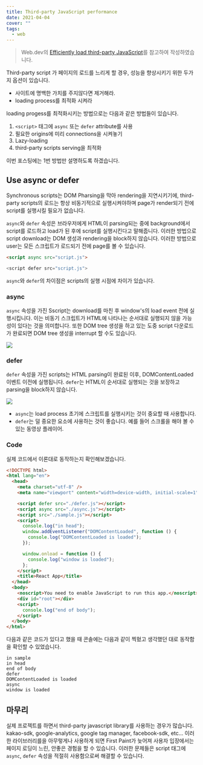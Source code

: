 ```yaml
---
title: Third-party JavaScript performance
date: 2021-04-04
cover: ""
tags:
  - web
---
```

> Web.dev의 [Efficiently load third-party JavaScript](https://web.dev/efficiently-load-third-party-javascript/)를 참고하여 작성하였습니다.

Third-party script 가 페이지의 로드를 느리게 할 경우, 성능을 향상시키기 위한 두가지 옵션이 있습니다.

* 사이트에 명백한 가치를 주지않다면 제거해라.
* loading process를 최적화 시켜라

loading progess를 최적화시키는 방법으로는 다음과 같은 방법들이 있습니다.

1. `<script>` 태그에 `async` 또는 `defer` attribute를 사용
2. 필요한 origins에 미리 connections을 시켜놓기
3. Lazy-loading
4. third-party scripts serving을 최적화

이번 포스팅에는 1번 방법만 설명하도록 하겠습니다.

## Use async or defer

Synchronous scripts는 DOM Pharsing을 막아 rendering을 지연시키기에, third-party scripts의 로드는 항상 비동기적으로 실행시켜야하며 page가 render되기 전에 script를 실행시킬 필요가 없습니다.

`async`와 `defer` 속성은 브라우저에게 HTML이 parsing되는 중에 background에서 script를 로드하고 load가 된 후에 script를 실행시킨다고 말해줍니다. 이러한 방법으로 script download는 DOM 생성과 rendering을 block하지 않습니다. 이러한 방법으로 user는 모든 스크립트가 로드되기 전에 page를 볼 수 있습니다.

```html
<script async src="script.js">

<script defer src="script.js">
```

`async`와 `defer`의 차이점은 scripts의 실행 시점에 차이가 있습니다.

### async

`async` 속성을 가진 Sscript는 download를 마친 후 window's의 load event 전에 실행시킵니다. 이는 비동기 스크립트가 HTML에 나타나는 순서대로 실행되지 않을 가능성이 있다는 것을 의미합니다. 또한 DOM tree 생성을 하고 있는 도중 script 다운로드가 완료되면 DOM tree 생성을 interrupt 할 수도 있습니다.

![](/images/async.png)

### defer

`defer` 속성을 가진 scripts는 HTML parsing이 완료된 이후, DOMContentLoaded 이벤트 이전에 실행됩니다. `defer`는 HTML이 순서대로 실행되는 것을 보장하고 parsing을 block하지 않습니다.

![](/images/defer.png)

* `async`는 load process 초기에 스크립트를 실행시키는 것이 중요할 때 사용합니다.
* `defer`는 덜 중요한 요소에 사용하는 것이 좋습니다. 예를 들어 스크롤을 해야 볼 수 있는 동영상 플레이어.

### Code

실제 코드에서 이론대로 동작하는지 확인해보겠습니다.

```html
<!DOCTYPE html>
<html lang="en">
  <head>
    <meta charset="utf-8" />
    <meta name="viewport" content="width=device-width, initial-scale=1" />

    <script defer src="./defer.js"></script>
    <script async src="./async.js"></script>
    <script src="./sample.js"></script>
    <script>
      console.log("in head");
      window.addEventListener("DOMContentLoaded", function () {
        console.log("DOMContentLoaded is loaded");
      });

      window.onload = function () {
        console.log("window is loaded");
      };
    </script>
    <title>React App</title>
  </head>
  <body>
    <noscript>You need to enable JavaScript to run this app.</noscript>
    <div id="root"></div>
    <script>
      console.log("end of body");
    </script>
  </body>
</html>
```

다음과 같은 코드가 있다고 했을 때 콘솔에는 다음과 같이 찍혔고 생각했던 대로 동작함을 확인할 수 있었습니다.

```
in sample
in head
end of body
defer
DOMContentLoaded is loaded
async
window is loaded
```

## 마무리

실제 프로젝트를 하면서 third-party javascript library를 사용하는 경우가 많습니다. kakao-sdk, google-analytics, google tag manager, facebook-sdk, etc... 이러한 라이브러리를을 아무렇게나 사용하게 되면 First Paint가 늦어져 사용자 입장에서는 페이지 로딩이 느린, 안좋은 경험을 할 수 있습니다. 이러한 문제들은 script 태그에 `async`, `defer` 속성을 적절히 사용함으로써 해결할 수 있습니다.